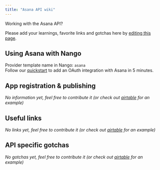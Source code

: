 ```yaml
---
title: "Asana API wiki"
---
```


Working with the Asana API?

Please add your learnings, favorite links and gotchas here by [editing this page](https://github.com/nangohq/nango/tree/master/docs/docs/providers/asana.md).

## Using Asana with Nango[](#using-asana-with-nango "Direct link to Using Asana with Nango")

Provider template name in Nango: `asana`  
Follow our [quickstart](/quickstart) to add an OAuth integration with Asana in 5 minutes.

## App registration & publishing[](#app-registration--publishing "Direct link to App registration & publishing")

_No information yet, feel free to contribute it (or check out [airtable](/providers/airtable) for an example)_

## Useful links[](#useful-links "Direct link to Useful links")

_No links yet, feel free to contribute it (or check out [airtable](/providers/airtable) for an example)_

## API specific gotchas[](#api-specific-gotchas "Direct link to API specific gotchas")

_No gotchas yet, feel free to contribute it (or check out [airtable](/providers/airtable) for an example)_